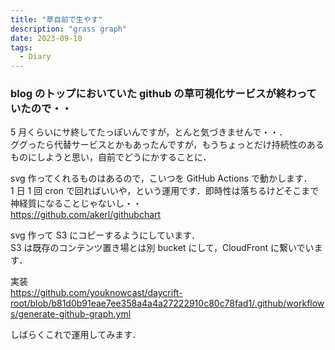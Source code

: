 ```yaml
---
title: "草自前で生やす"
description: "grass graph"
date: 2023-09-10
tags:
  - Diary
---
```


### blog のトップにおいていた github の草可視化サービスが終わっていたので・・

5 月くらいにサ終してたっぽいんですが，とんと気づきませんで・・．  
ググったら代替サービスとかもあったんですが，もうちょっとだけ持続性のあるものにしようと思い，自前でどうにかすることに．

svg 作ってくれるものはあるので，こいつを GitHub Actions で動かします．  
1 日 1 回 cron で回ればいいや，という運用です．即時性は落ちるけどそこまで神経質になることじゃないし・・  
https://github.com/akerl/githubchart

svg 作って S3 にコピーするようにしています．  
S3 は既存のコンテンツ置き場とは別 bucket にして，CloudFront に繋いでいます．  

実装  
https://github.com/youknowcast/daycrift-root/blob/b81d0b91eae7ee358a4a4a27222910c80c78fad1/.github/workflows/generate-github-graph.yml

しばらくこれで運用してみます．
